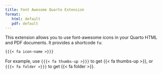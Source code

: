 ```yaml
---
title: Font Awesome Quarto Extension
format:
   html: default
   pdf: default
---
```


This extension allows you to use font-awesome icons in your Quarto HTML and PDF documents. It provides a shortcode `fa`:

```markdown
{{{< fa icon-name >}}}
```

For example, use `{{{< fa thumbs-up >}}}` to get {{< fa thumbs-up >}}, or `{{{< fa folder >}}}` to get {{< fa folder >}}.

